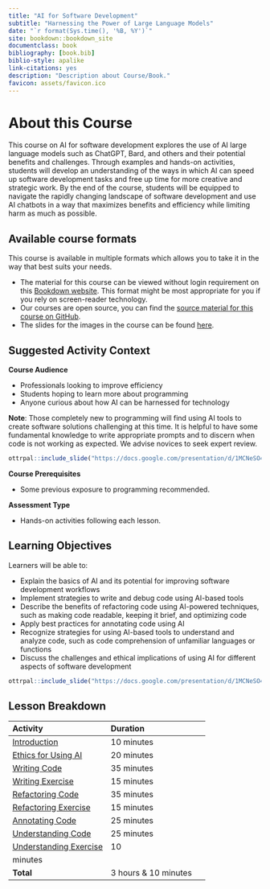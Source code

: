 ```yaml
---
title: "AI for Software Development"
subtitle: "Harnessing the Power of Large Language Models"
date: "`r format(Sys.time(), '%B, %Y')`"
site: bookdown::bookdown_site
documentclass: book
bibliography: [book.bib]
biblio-style: apalike
link-citations: yes
description: "Description about Course/Book."
favicon: assets/favicon.ico
---
```


# About this Course {-}

This course on AI for software development explores the use of AI large language models such as ChatGPT, Bard, and others and their potential benefits and challenges. Through examples and hands-on activities, students will develop an understanding of the ways in which AI can speed up software development tasks and free up time for more creative and strategic work. By the end of the course, students will be equipped to navigate the rapidly changing landscape of software development and use AI chatbots in a way that maximizes benefits and efficiency while limiting harm as much as possible.

## Available course formats {-}

This course is available in multiple formats which allows you to take it in the way that best suits your needs.

- The material for this course can be viewed without login requirement on this [Bookdown website]( hutchdatascience.org/AI_for_software/). This format might be most appropriate for you if you rely on screen-reader technology.
<!-- - This course can be taken for [free certification through Leanpub](LINK HERE). -->
<!-- - This course can be taken on [Coursera for certification here](LINK HERE) (but it is not available for free on Coursera). -->
- Our courses are open source, you can find the [source material for this course on GitHub](https://github.com/fhdsl/AI_for_software/).
- The slides for the images in the course can be found [here](https://docs.google.com/presentation/d/1MCNeSO4aOm1iESWDLOGTcx3aLEbnu8UttV0QGVAeafE/edit?usp=sharing).

## Suggested Activity Context {-}

**Course Audience**  

- Professionals looking to improve efficiency
- Students hoping to learn more about programming
- Anyone curious about how AI can be harnessed for technology

**Note**: Those completely new to programming will find using AI tools to create software solutions challenging at this time. It is helpful to have some fundamental knowledge to write appropriate prompts and to discern when code is not working as expected. We advise novices to seek expert review.  

```r
ottrpal::include_slide("https://docs.google.com/presentation/d/1MCNeSO4aOm1iESWDLOGTcx3aLEbnu8UttV0QGVAeafE/edit#slide=id.g225d384a06d_0_176")
```

**Course Prerequisites**  

- Some previous exposure to programming recommended.

**Assessment Type**  

- Hands-on activities following each lesson.

## Learning Objectives {-}

Learners will be able to:

- Explain the basics of AI and its potential for improving software development workflows
- Implement strategies to write and debug code using AI-based tools
- Describe the benefits of refactoring code using AI-powered techniques, such as making code readable, keeping it brief, and optimizing code
- Apply best practices for annotating code using AI
- Recognize strategies for using AI-based tools to understand and analyze code, such as code comprehension of unfamiliar languages or functions
- Discuss the challenges and ethical implications of using AI for different aspects of software development


```r
ottrpal::include_slide("https://docs.google.com/presentation/d/1MCNeSO4aOm1iESWDLOGTcx3aLEbnu8UttV0QGVAeafE/edit#slide=id.g225d384a06d_0_355")
```


## Lesson Breakdown {-}

| Activity | Duration |
| :-- | :-- |
| [Introduction](https://hutchdatascience.org/AI_for_software/introduction.html) | 10 minutes |
| [Ethics for Using AI](https://hutchdatascience.org/AI_for_software/ethics-of-using-ai.html) | 20 minutes |
| [Writing Code](https://hutchdatascience.org/AI_for_software/writing-code.html) | 35 minutes |
| [Writing Exercise](https://hutchdatascience.org/AI_for_software/writing-code.html#hands-on-exercise) | 15 minutes |
| [Refactoring Code](https://hutchdatascience.org/AI_for_software/refactoring-code.html) | 35 minutes |
| [Refactoring Exercise](https://hutchdatascience.org/AI_for_software/refactoring-code.html#hands-on-exercise-1) | 15 minutes |
| [Annotating Code](https://hutchdatascience.org/AI_for_software/annotating-your-code.html) | 25 minutes |
| [Understanding Code](https://hutchdatascience.org/AI_for_software/understanding-unfamiliar-code.html) | 25 minutes |
| [Understanding Exercise](https://hutchdatascience.org/AI_for_software/understanding-unfamiliar-code.html#hands-on-exercise-2) | 10
minutes |
| **Total** | 3 hours & 10 minutes |



